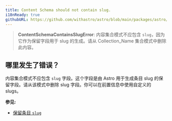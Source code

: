 ```yaml
---
title: Content Schema should not contain slug.
i18nReady: true
githubURL: https://github.com/withastro/astro/blob/main/packages/astro/src/core/errors/errors-data.ts
---
```


> **ContentSchemaContainsSlugError**: 内容集合模式不应包含 `slug`，因为它作为保留字段用于 slug 的生成。请从 Collection_Name 集合模式中删除此内容。

## 哪里发生了错误？

内容集合模式不应包含 `slug` 字段。这个字段是由 Astro 用于生成条目 slug 的保留字段。请从该模式中删除 slug 字段。你可以在前置信息中使用自定义的 slugs。

**参见:**
-  [保留条目 `slug`](/zh-cn/guides/content-collections/#defining-custom-slugs)


